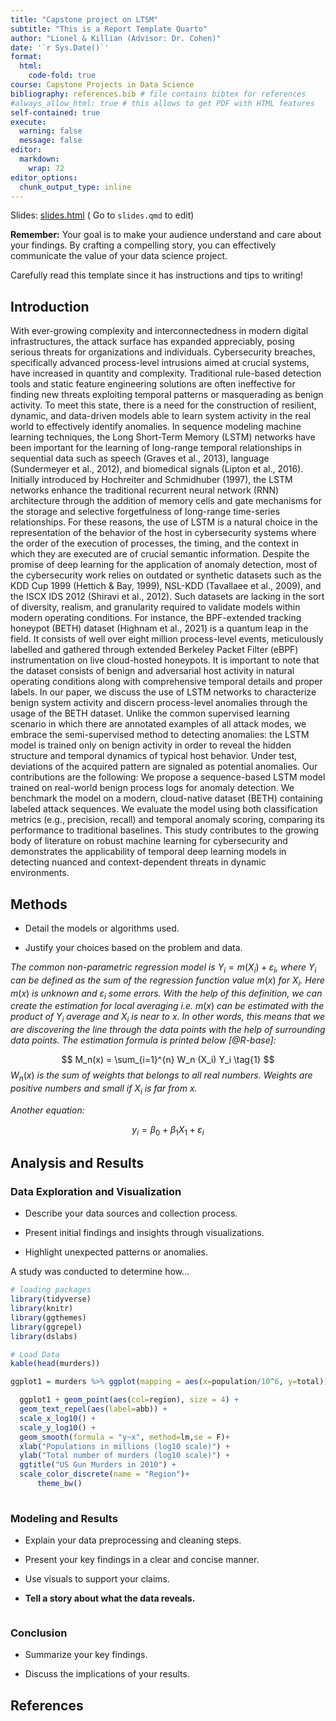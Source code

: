 ```yaml
---
title: "Capstone project on LTSM"
subtitle: "This is a Report Template Quarto"
author: "Lionel & Killian (Advisor: Dr. Cohen)"
date: '`r Sys.Date()`'
format:
  html:
    code-fold: true
course: Capstone Projects in Data Science
bibliography: references.bib # file contains bibtex for references
#always_allow_html: true # this allows to get PDF with HTML features
self-contained: true
execute: 
  warning: false
  message: false
editor: 
  markdown: 
    wrap: 72
editor_options: 
  chunk_output_type: inline
---
```


Slides: [slides.html](slides.html){target="_blank"} ( Go to `slides.qmd`
to edit)

::: callout-important
**Remember:** Your goal is to make your audience understand and care
about your findings. By crafting a compelling story, you can effectively
communicate the value of your data science project.

Carefully read this template since it has instructions and tips to
writing!
:::

## Introduction

With ever-growing complexity and interconnectedness in modern digital infrastructures, the attack surface has expanded appreciably, posing serious threats for organizations and individuals. Cybersecurity breaches, specifically advanced process-level intrusions aimed at crucial systems, have increased in quantity and complexity. Traditional rule-based detection tools and static feature engineering solutions are often ineffective for finding new threats exploiting temporal patterns or masquerading as benign activity. To meet this state, there is a need for the construction of resilient, dynamic, and data-driven models able to learn system activity in the real world to effectively identify anomalies.
In sequence modeling machine learning techniques, the Long Short-Term Memory (LSTM) networks have been important for the learning of long-range temporal relationships in sequential data such as speech (Graves et al., 2013), language (Sundermeyer et al., 2012), and biomedical signals (Lipton et al., 2016). Initially introduced by Hochreiter and Schmidhuber (1997), the LSTM networks enhance the traditional recurrent neural network (RNN) architecture through the addition of memory cells and gate mechanisms for the storage and selective forgetfulness of long-range time-series relationships. For these reasons, the use of LSTM is a natural choice in the representation of the behavior of the host in cybersecurity systems where the order of the execution of processes, the timing, and the context in which they are executed are of crucial semantic information.
Despite the promise of deep learning for the application of anomaly detection, most of the cybersecurity work relies on outdated or synthetic datasets such as the KDD Cup 1999 (Hettich & Bay, 1999), NSL-KDD (Tavallaee et al., 2009), and the ISCX IDS 2012 (Shiravi et al., 2012). Such datasets are lacking in the sort of diversity, realism, and granularity required to validate models within modern operating conditions. For instance, the BPF-extended tracking honeypot (BETH) dataset (Highnam et al., 2021) is a quantum leap in the field. It consists of well over eight million process-level events, meticulously labelled and gathered through extended Berkeley Packet Filter (eBPF) instrumentation on live cloud-hosted honeypots. It is important to note that the dataset consists of benign and adversarial host activity in natural operating conditions along with comprehensive temporal details and proper labels.
In our paper, we discuss the use of LSTM networks to characterize benign system activity and discern process-level anomalies through the usage of the BETH dataset. Unlike the common supervised learning scenario in which there are annotated examples of all attack modes, we embrace the semi-supervised method to detecting anomalies: the LSTM model is trained only on benign activity in order to reveal the hidden structure and temporal dynamics of typical host behavior. Under test, deviations of the acquired pattern are signaled as potential anomalies. Our contributions are the following:
We propose a sequence-based LSTM model trained on real-world benign process logs for anomaly detection. We benchmark the model on a modern, cloud-native dataset (BETH) containing labeled attack sequences. We evaluate the model using both classification metrics (e.g., precision, recall) and temporal anomaly scoring, comparing its performance to traditional baselines. This study contributes to the growing body of literature on robust machine learning for cybersecurity and demonstrates the applicability of temporal deep learning models in detecting nuanced and context-dependent threats in dynamic environments.


## Methods

-   Detail the models or algorithms used.

-   Justify your choices based on the problem and data.

*The common non-parametric regression model is*
$Y_i = m(X_i) + \varepsilon_i$*, where* $Y_i$ *can be defined as the sum
of the regression function value* $m(x)$ *for* $X_i$*. Here* $m(x)$ *is
unknown and* $\varepsilon_i$ *some errors. With the help of this
definition, we can create the estimation for local averaging i.e.*
$m(x)$ *can be estimated with the product of* $Y_i$ *average and* $X_i$
*is near to* $x$*. In other words, this means that we are discovering
the line through the data points with the help of surrounding data
points. The estimation formula is printed below [@R-base]:*

$$
M_n(x) = \sum_{i=1}^{n} W_n (X_i) Y_i  \tag{1}
$$$W_n(x)$ *is the sum of weights that belongs to all real numbers.
Weights are positive numbers and small if* $X_i$ *is far from* $x$*.*


*Another equation:*

$$
y_i = \beta_0 + \beta_1 X_1 +\varepsilon_i
$$

## Analysis and Results

### Data Exploration and Visualization

-   Describe your data sources and collection process.

-   Present initial findings and insights through visualizations.

-   Highlight unexpected patterns or anomalies.

A study was conducted to determine how...

```r
# loading packages 
library(tidyverse)
library(knitr)
library(ggthemes)
library(ggrepel)
library(dslabs)
```

```r
# Load Data
kable(head(murders))

ggplot1 = murders %>% ggplot(mapping = aes(x=population/10^6, y=total)) 

  ggplot1 + geom_point(aes(col=region), size = 4) +
  geom_text_repel(aes(label=abb)) +
  scale_x_log10() +
  scale_y_log10() +
  geom_smooth(formula = "y~x", method=lm,se = F)+
  xlab("Populations in millions (log10 scale)") + 
  ylab("Total number of murders (log10 scale)") +
  ggtitle("US Gun Murders in 2010") +
  scale_color_discrete(name = "Region")+
      theme_bw()
  

```

### Modeling and Results

-   Explain your data preprocessing and cleaning steps.

-   Present your key findings in a clear and concise manner.

-   Use visuals to support your claims.

-   **Tell a story about what the data reveals.**

```r

```

### Conclusion

-   Summarize your key findings.

-   Discuss the implications of your results.

## References
